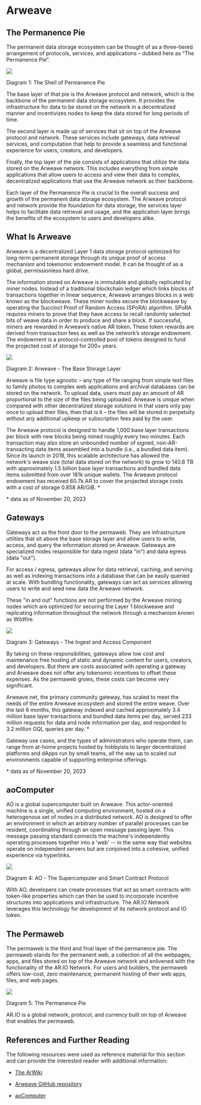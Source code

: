 # Arweave

## The Permanence Pie

The permanent data storage ecosystem can be thought of as a three-tiered arrangement of protocols, services, and applications – dubbed here as “The Permanence Pie”.

<img class="amazingdiagram" src="https://arweave.net/jsalqE9ZA0bkgXuHQz5ZMNr6ubcnyKNrYVgKG9IjZNw"></img>

<div class="caption">Diagram 1: The Shell of Permanence Pie</div>

The base layer of that pie is the Arweave protocol and network, which is the backbone of the permanent data storage ecosystem. It provides the infrastructure for data to be stored on the network in a decentralized manner and incentivizes nodes to keep the data stored for long periods of time.

The second layer is made up of services that sit on top of the Arweave protocol and network. These services include gateways, data retrieval services, and computation that help to provide a seamless and functional experience for users, creators, and developers.

Finally, the top layer of the pie consists of applications that utilize the data stored on the Arweave network. This includes everything from simple applications that allow users to access and view their data to complex, decentralized applications that use the Arweave network as their backbone.

Each layer of the Permanence Pie is crucial to the overall success and growth of the permanent data storage ecosystem. The Arweave protocol and network provide the foundation for data storage, the services layer helps to facilitate data retrieval and usage, and the application layer brings the benefits of the ecosystem to users and developers alike.

## What Is Arweave

Arweave is a decentralized Layer 1 data storage protocol optimized for long-term permanent storage through its unique proof of access mechanism and tokenomic endowment model. It can be thought of as a global, permissionless hard drive.

The information stored on Arweave is immutable and globally replicated by miner nodes. Instead of a traditional blockchain ledger which links blocks of transactions together in linear sequence, Arweave arranges blocks in a web known as the blockweave. These miner nodes secure the blockweave by operating the Succinct Proof of Random Access (SPoRA) algorithm. SPoRA requires miners to prove that they have access to recall randomly selected bits of weave data in order to produce and share a block. If successful, miners are rewarded in Arweave’s native AR token. These token rewards are derived from transaction fees as well as the network’s storage endowment. The endowment is a protocol-controlled pool of tokens designed to fund the projected cost of storage for 200+ years.

<img class="amazingdiagram" src="https://arweave.net/s0-F8uS5xjf_tVc4r-0omFTaArN8mBvNL15DyVCIbcc"></img>

<div class="caption">Diagram 2: Arweave - The Base Storage Layer</div>

Arweave is file type agnostic – any type of file ranging from simple text files to family photos to complex web applications and archival databases can be stored on the network. To upload data, users must pay an amount of AR proportional to the size of the files being uploaded. Arweave is unique when compared with other decentralized storage solutions in that users only pay once to upload their files, then that is it – the files will be stored in perpetuity without any additional upkeep or subscription fees paid by the user.

The Arweave protocol is designed to handle 1,000 base layer transactions per block with new blocks being mined roughly every two minutes. Each transaction may also store an unbounded number of signed, non-AR-transacting data items assembled into a bundle (i.e., a bundled data item). Since its launch in 2018, this scalable architecture has allowed the network's weave size (total data stored on the network) to grow to 140.8 TB with approximately 1.5 billion base layer transactions and bundled data items submitted from over 181k unique wallets. The Arweave protocol endowment has received 60.7k AR to cover the projected storage costs with a cost of storage 0.858 AR/GiB. \* 

\* data as of November 20, 2023 

## Gateways

Gateways act as the front door to the permaweb. They are infrastructure utilities that sit above the base storage layer and allow users to write, access, and query the information stored on Arweave. Gateways are specialized nodes responsible for data ingest (data "in") and data egress (data "out").

For access / egress, gateways allow for data retrieval, caching, and serving as well as indexing transactions into a database that can be easily queried at scale. With bundling functionality, gateways can act as services allowing users to write and seed new data the Arweave network.

These "in and out" functions are not performed by the Arweave mining nodes which are optimized for securing the Layer 1 blockweave and replicating information throughout the network through a mechanism known as Wildfire.

<img class="amazingdiagram" src="https://arweave.net/h0YfwJvDwO2LYsuBI87vYzab_KYG2btFnvf-0Lv34jg"></img>

<div class="caption">Diagram 3: Gateways - The Ingest and Access Component</div>

By taking on these responsibilities, gateways allow low cost and maintenance free hosting of static and dynamic content for users, creators, and developers. But there are costs associated with operating a gateway and Arweave does not offer any tokenomic incentives to offset these expenses. As the permaweb grows, these costs can become very significant.

Arweave.net, the primary community gateway, has scaled to meet the needs of the entire Arweave ecosystem and stored the entire weave. Over the last 6 months, this gateway indexed and cached approximately 3.4 million base layer transactions and bundled data items per day, served 233 million requests for data and node information per day, and responded to 3.2 million GQL queries per day. \* 

Gateway use cases, and the types of administrators who operate them, can range from at-home projects hosted by hobbyists to larger decentralized platforms and dApps run by small teams, all the way up to scaled out environments capable of supporting enterprise offerings.  

\* data as of November 20, 2023 

## aoComputer

AO is a global supercomputer built on Arweave. This actor-oriented machine is a single, unified computing environment, hosted on a heterogenous set of nodes in a distributed network. AO is designed to offer an environment in which an arbitrary number of parallel processes can be resident, coordinating through an open message passing layer. This message passing standard connects the machine's independently operating processes together into a 'web' -- in the same way that websites operate on independent servers but are conjoined into a cohesive, unified experience via hyperlinks.

<img class="amazingdiagram" src="https://arweave.net/GtqLXitR7-SgQGP5TbIjEzdZ0ngGZtekI2wTBIvzt9M"></img>

<div class="caption">Diagram 4: AO - The Supercomputer and Smart Contract Protocol</div>

With AO, developers can create processes that act as smart contracts with token-like properties which can then be  used to incorporate incentive structures into applications and infrastructure. The AR.IO Network leverages this technology for development of its network protocol and IO token.

## The Permaweb

The permaweb is the third and final layer of the permanence pie. The permaweb stands for the permanent web, a collection of all the webpages, apps, and files stored on top of the Arweave network and enlivened with the functionality of the AR.IO Network. For users and builders, the permaweb offers low-cost, zero maintenance, permanent hosting of their web apps, files, and web pages.

<img class="amazingdiagram" src="https://arweave.net/beAaBxIUYc5DiCNMV-Xe3tdScr_Sevw_XXDBCqQUrO0"></img>

<div class="caption">Diagram 5: The Permanence Pie</div>

AR.IO is a global network, protocol, and currency built on top of Arweave that enables the permaweb.

## References and Further Reading

The following resources were used as reference material for this section and can provide the interested reader with additional information:

- [The ArWiki](https://arwiki.wiki/)

- [Arweave GitHub repository](https://github.com/ArweaveTeam)

- [aoComputer](https://cookbook_ao.g8way.io/concepts/index.html)
